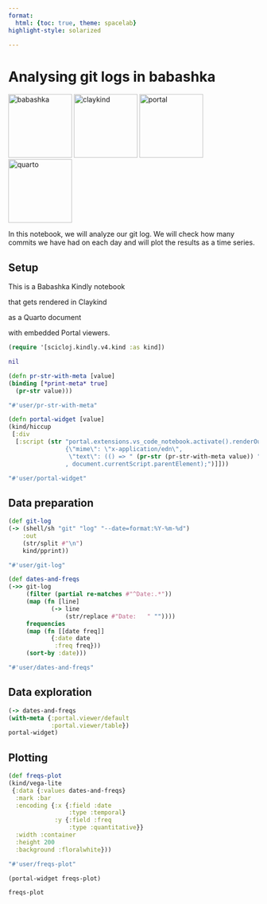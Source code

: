 ```yaml
---
format:
  html: {toc: true, theme: spacelab}
highlight-style: solarized

---
```


<style>
.printedClojure .sourceCode {
  background-color: transparent;
  border-style: none;
}
</style>

<script src="https://cdn.jsdelivr.net/npm/vega@5" type="text/javascript"></script><script src="https://cdn.jsdelivr.net/npm/vega-lite@5" type="text/javascript"></script><script src="https://cdn.jsdelivr.net/npm/vega-embed@6" type="text/javascript"></script><script src="portal-main.js" type="text/javascript"></script>
# Analysing git logs in babashka

![babashka](https://avatars.githubusercontent.com/u/64927540?s=200&v=4){height=128}
![claykind](https://raw.githubusercontent.com/scicloj/graphic-design/live/icons/Clay.svg){height=128}
![portal](https://raw.githubusercontent.com/djblue/portal/master/resources/splash.svg){height=128}
![quarto](https://avatars.githubusercontent.com/u/67437475?s=200&v=4){height=128}

In this notebook, we will analyze our git log.
We will check how many commits we have had on each day
and will plot the results as a time series.

## Setup

This is a Babashka Kindly notebook

that gets rendered in Claykind

as a Quarto document

with embedded Portal viewers.

```clojure
(require '[scicloj.kindly.v4.kind :as kind])
```
<div class="printedClojure">
```clojure
nil

```
</div>

```clojure
(defn pr-str-with-meta [value]
(binding [*print-meta* true]
  (pr-str value)))
```
<div class="printedClojure">
```clojure
"#'user/pr-str-with-meta"

```
</div>

```clojure
(defn portal-widget [value]
(kind/hiccup
 [:div
  [:script (str "portal.extensions.vs_code_notebook.activate().renderOutputItem(
                {\"mime\": \"x-application/edn\",
                 \"text\": (() => " (pr-str (pr-str-with-meta value)) ")}
                , document.currentScript.parentElement);")]]))
```
<div class="printedClojure">
```clojure
"#'user/portal-widget"

```
</div>

## Data preparation

```clojure
(def git-log
(-> (shell/sh "git" "log" "--date=format:%Y-%m-%d")
    :out
    (str/split #"\n")
    kind/pprint))
```
<div class="printedClojure">
```clojure
"#'user/git-log"

```
</div>

```clojure
(def dates-and-freqs
(->> git-log
     (filter (partial re-matches #"^Date:.*"))
     (map (fn [line]
            (-> line
                (str/replace #"Date:   " ""))))
     frequencies
     (map (fn [[date freq]]
            {:date date
             :freq freq}))
     (sort-by :date)))
```
<div class="printedClojure">
```clojure
"#'user/dates-and-freqs"

```
</div>

## Data exploration

```clojure
(-> dates-and-freqs
(with-meta {:portal.viewer/default
            :portal.viewer/table})
portal-widget)
```
<div><script>portal.extensions.vs_code_notebook.activate().renderOutputItem(
                {"mime": "x-application/edn",
                 "text": (() => "^#:portal.viewer{:default :portal.viewer/table} ({:freq 1, :date \"2023-08-08\"} {:freq 2, :date \"2023-08-14\"} {:freq 1, :date \"2023-08-17\"} {:freq 2, :date \"2023-08-18\"} {:freq 9, :date \"2023-08-19\"} {:freq 1, :date \"2023-08-20\"} {:freq 5, :date \"2023-08-21\"} {:freq 2, :date \"2023-08-22\"} {:freq 1, :date \"2023-08-23\"} {:freq 1, :date \"2023-09-11\"} {:freq 4, :date \"2023-09-12\"} {:freq 3, :date \"2023-09-13\"} {:freq 3, :date \"2023-09-14\"} {:freq 3, :date \"2023-09-15\"} {:freq 9, :date \"2023-09-18\"} {:freq 4, :date \"2023-09-19\"} {:freq 7, :date \"2023-09-20\"})")}
                , document.currentScript.parentElement);</script></div>
## Plotting

```clojure
(def freqs-plot
(kind/vega-lite
 {:data {:values dates-and-freqs}
  :mark :bar
  :encoding {:x {:field :date
                 :type :temporal}
             :y {:field :freq
                 :type :quantitative}}
  :width :container
  :height 200
  :background :floralwhite}))
```
<div class="printedClojure">
```clojure
"#'user/freqs-plot"

```
</div>

```clojure
(portal-widget freqs-plot)
```
<div><script>portal.extensions.vs_code_notebook.activate().renderOutputItem(
                {"mime": "x-application/edn",
                 "text": (() => "^#:kindly{:kind :kind/vega-lite} {:encoding {:y {:field :freq, :type :quantitative}, :x {:field :date, :type :temporal}}, :mark :bar, :width :container, :background :floralwhite, :height 200, :data {:values ({:freq 1, :date \"2023-08-08\"} {:freq 2, :date \"2023-08-14\"} {:freq 1, :date \"2023-08-17\"} {:freq 2, :date \"2023-08-18\"} {:freq 9, :date \"2023-08-19\"} {:freq 1, :date \"2023-08-20\"} {:freq 5, :date \"2023-08-21\"} {:freq 2, :date \"2023-08-22\"} {:freq 1, :date \"2023-08-23\"} {:freq 1, :date \"2023-09-11\"} {:freq 4, :date \"2023-09-12\"} {:freq 3, :date \"2023-09-13\"} {:freq 3, :date \"2023-09-14\"} {:freq 3, :date \"2023-09-15\"} {:freq 9, :date \"2023-09-18\"} {:freq 4, :date \"2023-09-19\"} {:freq 7, :date \"2023-09-20\"})}}")}
                , document.currentScript.parentElement);</script></div>
```clojure
freqs-plot
```
<div style="width:100%;"><script>vegaEmbed(document.currentScript.parentElement, {"encoding":{"y":{"field":"freq","type":"quantitative"},"x":{"field":"date","type":"temporal"}},"mark":"bar","width":"container","background":"floralwhite","height":200,"data":{"values":[{"freq":1,"date":"2023-08-08"},{"freq":2,"date":"2023-08-14"},{"freq":1,"date":"2023-08-17"},{"freq":2,"date":"2023-08-18"},{"freq":9,"date":"2023-08-19"},{"freq":1,"date":"2023-08-20"},{"freq":5,"date":"2023-08-21"},{"freq":2,"date":"2023-08-22"},{"freq":1,"date":"2023-08-23"},{"freq":1,"date":"2023-09-11"},{"freq":4,"date":"2023-09-12"},{"freq":3,"date":"2023-09-13"},{"freq":3,"date":"2023-09-14"},{"freq":3,"date":"2023-09-15"},{"freq":9,"date":"2023-09-18"},{"freq":4,"date":"2023-09-19"},{"freq":7,"date":"2023-09-20"}]}});</script></div>